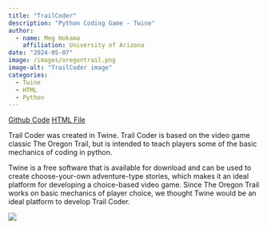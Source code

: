 ```yaml
---
title: "TrailCoder"
description: "Python Coding Game - Twine"
author: 
  - name: Meg Hokama
    affiliation: University of Arizona
date: "2024-05-07"
image: /images/oregontrail.png
image-alt: "TrailCoder image"
categories:
  - Twine
  - HTML
  - Python
---
```


[<a href="https://github.com/meganhokama/trail-coder" class="btn" role="button">Github Code</a> <a href="https://github.com/meganhokama/trail-coder/blob/main/Trail_Coder_Final.html" class="btn" role="button">HTML File</a>]{.listing-btn-group}

Trail Coder was created in Twine. Trail Coder is based on the video game classic The Oregon Trail, but is intended to teach players some of the basic mechanics of coding in python.

Twine is a free software that is available for download and can be used to create choose-your-own adventure-type stories, which makes it an ideal platform for developing a choice-based video game. Since The Oregon Trail works on basic mechanics of player choice, we thought Twine would be an ideal platform to develop Trail Coder.

![](/images/oregontrail.png){fig-align="center"}
